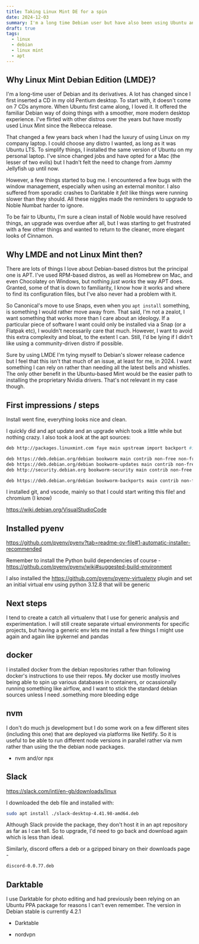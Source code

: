 ```yaml
---
title: Taking Linux Mint DE for a spin
date: 2024-12-03
summary: I'm a long time Debian user but have also been using Ubuntu and Mint for years now. In a previous job, I was able to opt for Linux on my work machine, but it had to be Ubuntu. Since then I'd been running stock Ubuntu on my personal machine too but the warnings about upgrading to 24.04 LTS, I decided to opt for Linux Mint Debian Edition. I thought I'd write about why, and also about how it went.
draft: true
tags:
  - linux
  - debian
  - linux mint
  - apt
---
```


## Why Linux Mint Debian Edition (LMDE)? 

I'm a long-time user of Debian and its derivatives. A lot has changed since I first inserted a CD in my old Pentium desktop. To start with, it doesn't come on 7 CDs anymore. When Ubuntu first came along, I loved it. It offered the familiar Debian way of doing things with a smoother, more modern desktop experience. I've flirted with other distros over the years but have mostly used Linux Mint since the Rebecca release. 

That changed a few years back when I had the luxury of using Linux on my company laptop. I could choose any distro I wanted, as long as it was Ubuntu LTS. To simplify things, I installed the same version of Ubuntu on my personal laptop. I've since changed jobs and have opted for a Mac (the lesser of two evils) but I hadn't felt the need to change from Jammy Jellyfish up until now.

However, a few things started to bug me. I encountered a few bugs with the window management, especially when using an external monitor. I also suffered from sporadic crashes to Darktable it _felt_ like things were running slower than they should. All these niggles made the reminders to upgrade to Noble Numbat harder to ignore.

To be fair to Ubuntu, I'm sure a clean install of Noble would have resolved things, an upgrade was overdue after all, but I was starting to get frustrated with a few other things and wanted to return to the cleaner, more elegant looks of Cinnamon.

## Why LMDE and not Linux Mint then?


There are lots of things I love about Debian-based distros but the principal one is APT. I've used RPM-based distros, as well as Homebrew on Mac, and even Chocolatey on Windows, but nothing _just works_ the way APT does. Granted, some of that is down to familiarity, I know how it works and where to find its configuration files, but I've also never had a problem with it.

So Canonical's move to use Snaps, even when you `apt install` something, is something I would rather move away from. That said, I'm not a zealot, I want something that works more than I care about an ideology. If a particular piece of software I want could only be installed via a Snap (or a Flatpak etc), I wouldn't necessarily care that much. However, I want to avoid this extra complexity and bloat, to the extent I can. Still, I'd be lying if I didn't like using a community-driven distro if possible.

Sure by using LMDE I'm tying myself to Debian's slower release cadence but I feel that this isn't that much of an issue, at least for me, in 2024. I want something I can rely on rather than needing all the latest bells and whistles. The only other benefit in the Ubuntu-based Mint would be the easier path to installing the proprietary Nvidia drivers. That's not relevant in my case though.

## First impressions / steps

Install went fine, everything looks nice and clean.

I quickly did and apt update and an upgrade which took a little while but nothing crazy. I also took a look at the apt sources:

```bash
deb http://packages.linuxmint.com faye main upstream import backport #id:linuxmint_main

deb https://deb.debian.org/debian bookworm main contrib non-free non-free-firmware
deb https://deb.debian.org/debian bookworm-updates main contrib non-free non-free-firmware
deb http://security.debian.org bookworm-security main contrib non-free non-free-firmware

deb https://deb.debian.org/debian bookworm-backports main contrib non-free non-free-firmware
```

I installed git, and vscode, mainly so that I could start writing this file! and chromium (I know)

https://wiki.debian.org/VisualStudioCode

## Installed pyenv

https://github.com/pyenv/pyenv?tab=readme-ov-file#1-automatic-installer-recommended

Remember to install the Python build dependencies of course - https://github.com/pyenv/pyenv/wiki#suggested-build-environment

I also installed the https://github.com/pyenv/pyenv-virtualenv plugin and set an initial virtual env using python 3.12.8 that will be generic 
## Next steps

I tend to create a catch all virtualenv that I use for generic analysis and experimentation. I will still create separate virtual environments for specific projects, but having a generic env lets me install a few things I might use again and again like ipykernel and pandas 

## docker

I installed docker from the debian repositories rather than following docker's instructions to use their repos. My docker use mostly involves being able to spin up various databases in containers, or ocassionally running something like airflow, and I want to stick the standard debian sources unless I need .something more bleeding edge

## nvm

I don't do much js development but I do some work on a few different sites (including this one) that are deployed via platforms like Netlify. So it is useful to be able to run different node versions in parallel rather via nvm rather than using the the debian node packages. 


+ nvm and/or npx 

## Slack

https://slack.com/intl/en-gb/downloads/linux

I downloaded the deb file and installed with:

```bash
sudo apt install ./slack-desktop-4.41.98-amd64.deb
```

Although Slack provide the package, they don't host it in an apt repository as far as  I can tell. So to upgrade, I'd need to go back and download again which is less than ideal.

Similarly, discord offers a deb or a gzipped binary on their downloads page - 

```bash
discord-0.0.77.deb
```

## Darktable

I use Darktable for photo editing and had previously been relying on an Ubuntu PPA package for reasons I can't even remember. The version in Debian stable is currently 4.2.1 

+ Darktable



+ nordvpn
